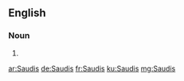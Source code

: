 ==English==

===Noun===
{{head|en|plural}}

# {{plural of|Saudi|lang=en}}

[[ar:Saudis]]
[[de:Saudis]]
[[fr:Saudis]]
[[ku:Saudis]]
[[mg:Saudis]]